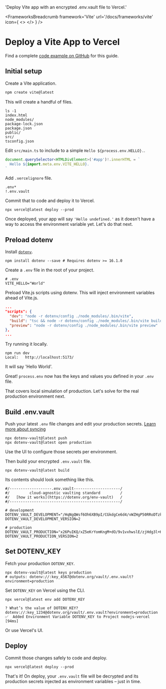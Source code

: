 
  'Deploy Vite app with an encrypted .env.vault file to Vercel.'

<FrameworksBreadcrumb framework='Vite' url='/docs/frameworks/vite' icon={
  <>
    <ViteIcon className="h-9 w-9 text-[#646CFF]"/>
    <VercelIcon className="h-9 w-9 text-[#000000] dark:invert"/>
  </>
} />
# Deploy a Vite App to Vercel
<GuideHeading lead={description} />

<Note>
  Find a complete <a href="https://github.com/dotenv-org/examples/tree/master/vite/vercel">code example on GitHub</a> for this guide.
</Note>

## Initial setup

Create a Vite application.

```bash
npm create vite@latest
```

This will create a handful of files.

```shell
ls -1
index.html
node_modules/
package-lock.json
package.json
public/
src/
tsconfig.json
```

Edit `src/main.ts` to include to a simple `Hello ${process.env.HELLO}.`.

```js {{ title: 'src/main.ts' }}
document.querySelector<HTMLDivElement>('#app')!.innerHTML = `
  Hello ${import.meta.env.VITE_HELLO}.
`
```

Add `.vercelignore` file.

```shell {{ title: '.vercelignore' }}
.env*
!.env.vault
```

Commit that to code and deploy it to Vercel.

```shell
npx vercel@latest deploy --prod
```

<ScreenshotBrowser url="/assets/img/docs/hello-undefined.png" www="yourapp.vercel.app" />

Once deployed, your app will say `'Hello undefined.'` as it doesn't have a way to access the environment variable yet. Let's do that next.

## Preload dotenv

Install [`dotenv`](https://github.com/motdotla/dotenv).

```shell
npm install dotenv --save # Requires dotenv >= 16.1.0
```

Create a `.env` file in the root of your project.

```shell {{ title: '.env' }}
# .env
VITE_HELLO="World"
```

Preload Vite.js scripts using dotenv. This will inject environment variables ahead of Vite.js.

```json {{ title: 'package.json' }}
...
"scripts": {
  "dev": "node -r dotenv/config ./node_modules/.bin/vite",
  "build": "tsc && node -r dotenv/config ./node_modules/.bin/vite build",
  "preview": "node -r dotenv/config ./node_modules/.bin/vite preview"
},
...
```

Try running it locally.

```shell
npm run dev
Local:   http://localhost:5173/
```

It will say 'Hello World'.

<ScreenshotBrowser url="/assets/img/docs/nextjs-hello-world.png"/>

Great! `process.env` now has the keys and values you defined in your `.env` file.

That covers local simulation of production. Let's solve for the real production environment next.

## Build .env.vault

Push your latest `.env` file changes and edit your production secrets. [Learn more about syncing](/docs/tutorials/sync)

```shell
npx dotenv-vault@latest push
npx dotenv-vault@latest open production
```

Use the UI to configure those secrets per environment.

<ScreenshotBrowser url="/assets/img/docs/edit-production-vite-hello.gif" www="www.dotenv.org" />

Then build your encrypted `.env.vault` file.

```shell
npx dotenv-vault@latest build
```

Its contents should look something like this.

```shell {{ title: '.env.vault' }}
#/-------------------.env.vault---------------------/
#/         cloud-agnostic vaulting standard         /
#/   [how it works](https://dotenv.org/env-vault)   /
#/--------------------------------------------------/

# development
DOTENV_VAULT_DEVELOPMENT="/HqNgQWsf6Oh6XB9pI/CGkdgCe6d4/vWZHgP50RRoDTzkzPQk/xOaQs="
DOTENV_VAULT_DEVELOPMENT_VERSION=2

# production
DOTENV_VAULT_PRODUCTION="x26PuIKQ/xZ5eKrYomKngM+dO/9v1vxhwslE/zjHdg3l+H6q6PheB5GVDVIbZg=="
DOTENV_VAULT_PRODUCTION_VERSION=2
```

## Set DOTENV_KEY

Fetch your production `DOTENV_KEY`.

```shell
npx dotenv-vault@latest keys production
# outputs: dotenv://:key_4567@dotenv.org/vault/.env.vault?environment=production
```

Set `DOTENV_KEY` on Vercel using the CLI.

```shell
npx vercel@latest env add DOTENV_KEY
```
```shell
? What’s the value of DOTENV_KEY? dotenv://:key_1234@dotenv.org/vault/.env.vault?environment=production
✅  Added Environment Variable DOTENV_KEY to Project nodejs-vercel [94ms]
```

Or use Vercel's UI.

<ScreenshotBrowser url='/assets/img/cloudinary/integrations-vercel-envs_y43bwi.gif' www='vercel.com' />

## Deploy

Commit those changes safely to code and deploy.

```shell
npx vercel@latest deploy --prod
```

That's it! On deploy, your `.env.vault` file will be decrypted and its production secrets injected as environment variables – just in time.

<ScreenshotBrowser url='/assets/img/docs/hello-production.png' www='yourapp.vercel.app' />

<WellDone/>
